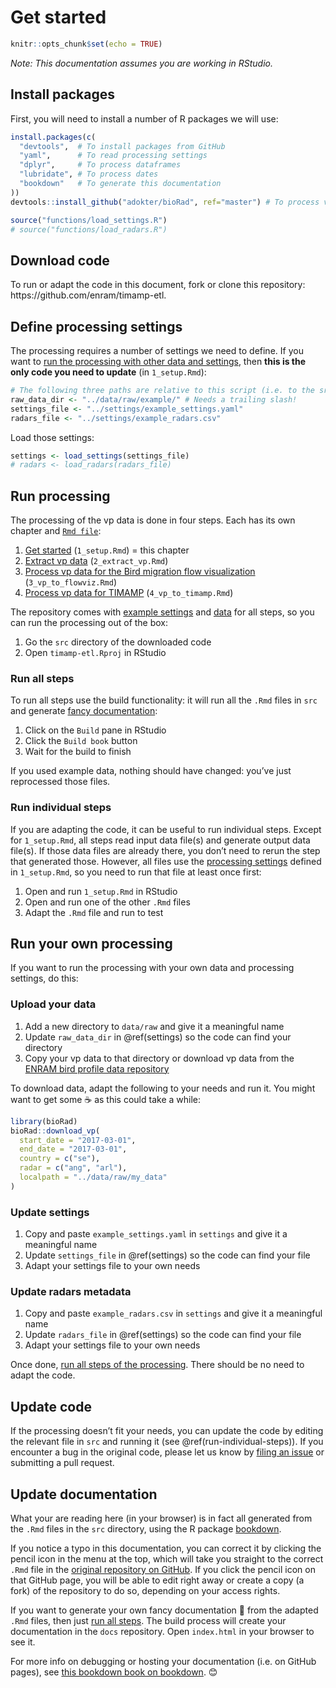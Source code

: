 # Get started {#setup}

```r
knitr::opts_chunk$set(echo = TRUE)
```

_Note: This documentation assumes you are working in RStudio._

## Install packages

First, you will need to install a number of R packages we will use:

```r
install.packages(c(
  "devtools",  # To install packages from GitHub
  "yaml",      # To read processing settings
  "dplyr",     # To process dataframes
  "lubridate", # To process dates
  "bookdown"   # To generate this documentation
))
devtools::install_github("adokter/bioRad", ref="master") # To process vp data
```

```r
source("functions/load_settings.R")
# source("functions/load_radars.R")
```

## Download code

To run or adapt the code in this document, fork or clone this repository: https://github.com/enram/timamp-etl.

## Define processing settings {#settings}

The processing requires a number of settings we need to define. If you want to [run the processing with other data and settings](#own-processing), then **this is the only code you need to update** (in `1_setup.Rmd`):

```r
# The following three paths are relative to this script (i.e. to the src directory)
raw_data_dir <- "../data/raw/example/" # Needs a trailing slash!
settings_file <- "../settings/example_settings.yaml"
radars_file <- "../settings/example_radars.csv"
```

Load those settings:

```r
settings <- load_settings(settings_file)
# radars <- load_radars(radars_file)
```

## Run processing

The processing of the vp data is done in four steps. Each has its own chapter and [`Rmd file`](https://github.com/enram/timamp-etl/tree/master/src):

1. [Get started](setup.html) (`1_setup.Rmd`) = this chapter
3. [Extract vp data](extract-vp.html) (`2_extract_vp.Rmd`)
4. [Process vp data for the Bird migration flow visualization](vp-to-flowviz.html) (`3_vp_to_flowviz.Rmd`)
5. [Process vp data for TIMAMP](vp-to-timamp.html) (`4_vp_to_timamp.Rmd`)

The repository comes with [example settings](https://github.com/enram/timamp-etl/tree/master/settings) and [data](https://github.com/enram/timamp-etl/tree/master/data) for all steps, so you can run the processing out of the box:

1. Go the `src` directory of the downloaded code
2. Open `timamp-etl.Rproj` in RStudio

### Run all steps

To run all steps use the build functionality: it will run all the `.Rmd` files in `src` and generate [fancy documentation](#update-documentation):

1. Click on the `Build` pane in RStudio
2. Click the `Build book` button
3. Wait for the build to finish

If you used example data, nothing should have changed: you've just reprocessed those files.

### Run individual steps

If you are adapting the code, it can be useful to run individual steps. Except for `1_setup.Rmd`, all steps read input data file(s) and generate output data file(s). If those data files are already there, you don't need to rerun the step that generated those. However, all files use the [processing settings](#settings) defined in `1_setup.Rmd`, so you need to run that file at least once first:

1. Open and run `1_setup.Rmd` in RStudio
2. Open and run one of the other `.Rmd` files
3. Adapt the `.Rmd` file and run to test

## Run your own processing {#own-processing}

If you want to run the processing with your own data and processing settings, do this:

### Upload your data

1. Add a new directory to `data/raw` and give it a meaningful name
2. Update `raw_data_dir` in \@ref(settings) so the code can find your directory
2. Copy your vp data to that directory or download vp data from the [ENRAM bird profile data repository](http://enram.github.io/data-repository)

To download data, adapt the following to your needs and run it. You might want to get some ☕ as this could take a while:

```r
library(bioRad)
bioRad::download_vp(
  start_date = "2017-03-01",
  end_date = "2017-03-01",
  country = c("se"),
  radar = c("ang", "arl"),
  localpath = "../data/raw/my_data"
)
```

### Update settings

1. Copy and paste `example_settings.yaml` in `settings` and give it a meaningful name
2. Update `settings_file` in \@ref(settings) so the code can find your file
3. Adapt your settings file to your own needs

### Update radars metadata

1. Copy and paste `example_radars.csv` in `settings` and give it a meaningful name
2. Update `radars_file` in \@ref(settings) so the code can find your file
3. Adapt your settings file to your own needs

Once done, [run all steps of the processing](#run-all-steps). There should be no need to adapt the code.

## Update code

If the processing doesn't fit your needs, you can update the code by editing the relevant file in `src` and running it (see \@ref(run-individual-steps)). If you encounter a bug in the original code, please let us know by [filing an issue](https://github.com/enram/timamp-etl/issues/new) or submitting a pull request.

## Update documentation

What your are reading here (in your browser) is in fact all generated from the `.Rmd` files in the `src` directory, using the R package [bookdown](https://bookdown.org/yihui/bookdown/).

If you notice a typo in this documentation, you can correct it by clicking the pencil icon in the menu at the top, which will take you straight to the correct `.Rmd` file in the [original repository on GitHub](https://github.com/enram/timamp-etl). If you click the pencil icon on that GitHub page, you will be able to edit right away or create a copy (a fork) of the repository to do so, depending on your access rights.

If you want to generate your own fancy documentation 📕 from the adapted `.Rmd` files, then just [run all steps](#run-all-steps). The build process will create your documentation in the `docs` repository. Open `index.html` in your browser to see it.

For more info on debugging or hosting your documentation (i.e. on GitHub pages), see [this bookdown book on bookdown](https://bookdown.org/yihui/bookdown/). 😊
